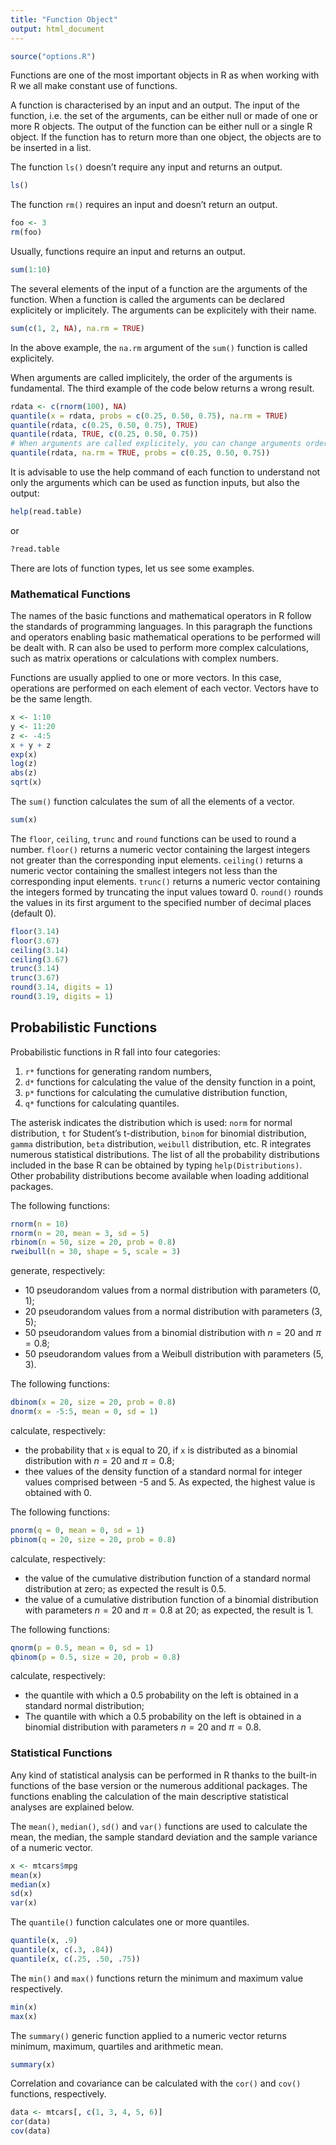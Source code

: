 ```yaml
---
title: "Function Object"
output: html_document
---
```


```r
source("options.R")
```

Functions are one of the most important objects in R as when working with R we all make constant use of functions.

A function is characterised by an input and an output. The input of the function, i.e. the set of the arguments, can be either null or made of one or more R objects. The output of the function can be either null or a single R object. If the function has to return more than one object, the objects are to be inserted in a list.

The function `ls()` doesn't require any input and returns an output.

```r
ls()
```

The function `rm()` requires an input and doesn't return an output.

```r
foo <- 3
rm(foo)
```

Usually, functions require an input and returns an output.

```r
sum(1:10)
```

The several elements of the input of a function are the arguments of the function. When a function is called the arguments can be declared explicitely or implicitely. The arguments can be explicitely with their name.

```r
sum(c(1, 2, NA), na.rm = TRUE)
```
In the above example, the `na.rm` argument of the `sum()` function is called explicitely.

When arguments are called implicitely, the order of the arguments is fundamental. The third example of the code below returns a wrong result.

```r
rdata <- c(rnorm(100), NA)
quantile(x = rdata, probs = c(0.25, 0.50, 0.75), na.rm = TRUE)
quantile(rdata, c(0.25, 0.50, 0.75), TRUE)
quantile(rdata, TRUE, c(0.25, 0.50, 0.75))
# When arguments are called explicitely, you can change arguments order 
quantile(rdata, na.rm = TRUE, probs = c(0.25, 0.50, 0.75))
```

It is advisable to use the help command of each function to understand not only the arguments which can be used as function inputs, but also the output:
  
```r
help(read.table)
```

or

```r
?read.table
```

There are lots of function types, let us see some examples.

### Mathematical Functions

The names of the basic functions and mathematical operators in R follow the standards of programming languages. In this paragraph the functions and operators enabling basic mathematical operations to be performed will be dealt with. R can also be used to perform more complex calculations, such as matrix operations or calculations with complex numbers.

Functions are usually applied to one or more vectors. In this case, operations are performed on each element of each vector. Vectors have to be the same length.

```r
x <- 1:10
y <- 11:20
z <- -4:5
x + y + z
exp(x)
log(z)
abs(z)
sqrt(x)
```

The `sum()` function calculates the sum of all the elements of a vector.

```r
sum(x)
```

The `floor`, `ceiling`, `trunc` and `round` functions can be used to round a number. `floor()` returns a numeric vector containing the largest integers not greater than the corresponding input elements. `ceiling()` returns a numeric vector containing the smallest integers not less than the corresponding input elements. `trunc()` returns a numeric vector containing the integers formed by truncating the input values toward 0. `round()` rounds the values in its first argument to the specified number of decimal places (default 0).

```r
floor(3.14)
floor(3.67)
ceiling(3.14)
ceiling(3.67)
trunc(3.14)
trunc(3.67)
round(3.14, digits = 1)
round(3.19, digits = 1)
```

## Probabilistic Functions

Probabilistic functions in R fall into four categories:

 1. `r*` functions for generating random numbers,
 2. `d*` functions for calculating the value of the density function in a point,
 3. `p*` functions for calculating the cumulative distribution function,
 4. `q*` functions for calculating quantiles.

The asterisk indicates the distribution which is used: `norm` for normal distribution, `t` for Student's t-distribution, `binom` for binomial distribution, `gamma` distribution, `beta` distribution, `weibull` distribution, etc. R integrates numerous statistical distributions. The list of all the probability distributions included in the base R can be obtained by typing `help(Distributions)`. Other probability distributions become available when loading additional packages.

The following functions:
```r
rnorm(n = 10)
rnorm(n = 20, mean = 3, sd = 5)
rbinom(n = 50, size = 20, prob = 0.8)
rweibull(n = 30, shape = 5, scale = 3)
```
generate, respectively:

 - 10 pseudorandom values from a normal distribution with parameters (0, 1);
 - 20 pseudorandom values from a normal distribution with parameters (3, 5);
 - 50 pseudorandom values from a binomial distribution with $n = 20$ and $\pi = 0.8$;
 - 50 pseudorandom values from a Weibull distribution with parameters (5, 3).

The following functions:
```r
dbinom(x = 20, size = 20, prob = 0.8)
dnorm(x = -5:5, mean = 0, sd = 1)
```
calculate, respectively:

 - the probability that `x` is equal to 20, if `x` is distributed as a binomial distribution with $n = 20$ and $\pi = 0.8$;
 - thee values of the density function of a standard normal for integer values comprised between -5 and 5. As expected, the highest value is obtained with 0. 

The following functions:
```r
pnorm(q = 0, mean = 0, sd = 1)
pbinom(q = 20, size = 20, prob = 0.8)
```
calculate, respectively:

 - the value of the cumulative distribution function of a standard normal distribution at zero; as expected the result is 0.5.
 - the value of a cumulative distribution function of a binomial distribution with parameters $n = 20$ and $\pi = 0.8$ at 20; as expected, the result is 1.

The following functions:
```r
qnorm(p = 0.5, mean = 0, sd = 1)
qbinom(p = 0.5, size = 20, prob = 0.8)
```
calculate, respectively:

 - the quantile with which a 0.5 probability on the left is obtained in a standard normal distribution;
 - The quantile with which a 0.5 probability on the left is obtained in a binomial distribution with parameters $n = 20$ and $\pi = 0.8$.

### Statistical Functions

Any kind of statistical analysis can be performed in R thanks to the built-in functions of the base version or the numerous additional packages. The functions enabling the calculation of the main descriptive statistical analyses are explained below.
 
The `mean()`, `median()`, `sd()` and `var()` functions are used to calculate the mean, the median, the sample standard deviation and the sample variance of a numeric vector. 

```r
x <- mtcars$mpg
mean(x)
median(x)
sd(x)  
var(x)
```

The `quantile()` function calculates one or more quantiles.

```r
quantile(x, .9) 
quantile(x, c(.3, .84))
quantile(x, c(.25, .50, .75))
```

The `min()` and `max()` functions return the minimum and maximum  value respectively.

```r
min(x)
max(x)
```

The `summary()` generic function applied to a numeric vector returns minimum, maximum, quartiles and arithmetic mean.

```r
summary(x)
```

Correlation and covariance can be calculated with the `cor()` and `cov()` functions, respectively.

```r
data <- mtcars[, c(1, 3, 4, 5, 6)]
cor(data)
cov(data)
```



